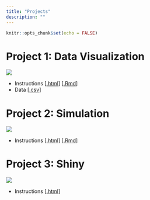 ```yaml
---
title: "Projects"
description: ""
---
```


```r
knitr::opts_chunk$set(echo = FALSE)
```

# Project 1: Data Visualization

![](https://upload.wikimedia.org/wikipedia/commons/2/29/Minard.png)


* Instructions [[.html](files/projects/01_data-visualization/01_dataviz.html)] [[.Rmd](https://raw.githubusercontent.com/svteichman/STAT302-SPR2022/main/files/projects/01_data-visualization/01_dataviz.Rmd)]
* Data [[.csv](https://raw.githubusercontent.com/svteichman/STAT302-SPR2022/main/files/projects/01_data-visualization/Building_Permits_Clean.csv)]

# Project 2: Simulation 

![](https://hips.hearstapps.com/hmg-prod.s3.amazonaws.com/images/cute-birthday-instagram-captions-1584723902.jpg?resize=980:*)


* Instructions [[.html](files/projects/02_simulation/project-02_simulation.html)] [[.Rmd](https://raw.githubusercontent.com/svteichman/STAT302-SPR2022/main/files/projects/02_simulation/project-02_simulation.Rmd)]

# Project 3: Shiny

![](https://upload.wikimedia.org/wikipedia/commons/thumb/f/fa/Cat_using_computer.jpg/640px-Cat_using_computer.jpg)


* Instructions [[.html](files/projects/03_shiny/03_shiny.html)]
